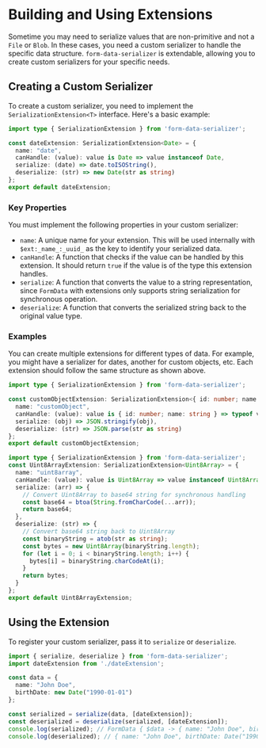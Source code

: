 # Building and Using Extensions

Sometime you may need to serialize values that are non-primitive and not a `File` or `Blob`.
In these cases, you need a custom serializer to handle the specific data structure. 
`form-data-serializer` is extendable, allowing you to create custom serializers for your specific needs.

## Creating a Custom Serializer
To create a custom serializer, you need to implement the `SerializationExtension<T>` interface. Here's a basic example:

```typescript
import type { SerializationExtension } from 'form-data-serializer';

const dateExtension: SerializationExtension<Date> = {
  name: "date",
  canHandle: (value): value is Date => value instanceof Date,
  serialize: (date) => date.toISOString(),
  deserialize: (str) => new Date(str as string)
};
export default dateExtension;
```

### Key Properties

You must implement the following properties in your custom serializer:

- `name`: A unique name for your extension. This will be used internally with `$ext:_name_:_uuid_` as the key to identify your serialized data.
- `canHandle`: A function that checks if the value can be handled by this extension. It should return `true` if the value is of the type this extension handles.
- `serialize`: A function that converts the value to a string representation, since `FormData` with extensions only supports string serialization for synchronous operation.
- `deserialize`: A function that converts the serialized string back to the original value type.

### Examples
You can create multiple extensions for different types of data. For example, you might have a serializer for dates, another for custom objects, etc. Each extension should follow the same structure as shown above.

```typescript
import type { SerializationExtension } from 'form-data-serializer';

const customObjectExtension: SerializationExtension<{ id: number; name: string }> = {
  name: "customObject",
  canHandle: (value): value is { id: number; name: string } => typeof value === 'object' && 'id' in value && 'name' in value,
  serialize: (obj) => JSON.stringify(obj),
  deserialize: (str) => JSON.parse(str as string)
};
export default customObjectExtension;
```

```typescript
import type { SerializationExtension } from 'form-data-serializer';
const Uint8ArrayExtension: SerializationExtension<Uint8Array> = {
  name: "uint8array",
  canHandle: (value): value is Uint8Array => value instanceof Uint8Array,
  serialize: (arr) => {
    // Convert Uint8Array to base64 string for synchronous handling
    const base64 = btoa(String.fromCharCode(...arr));
    return base64;
  },
  deserialize: (str) => {
    // Convert base64 string back to Uint8Array
    const binaryString = atob(str as string);
    const bytes = new Uint8Array(binaryString.length);
    for (let i = 0; i < binaryString.length; i++) {
      bytes[i] = binaryString.charCodeAt(i);
    }
    return bytes;
  }
};
export default Uint8ArrayExtension;
```

## Using the Extension
To register your custom serializer, pass it to `serialize` or `deserialize`.

```typescript
import { serialize, deserialize } from 'form-data-serializer';
import dateExtension from './dateExtension';

const data = {
  name: "John Doe",
  birthDate: new Date("1990-01-01")
};

const serialized = serialize(data, [dateExtension]);
const deserialized = deserialize(serialized, [dateExtension]);
console.log(serialized); // FormData { $data -> { name: "John Doe", birthDate: "$ext:date:123-456-789" }, $ext:date:123-456-789 -> "1990-01-01T00:00:00.000Z" }
console.log(deserialized); // { name: "John Doe", birthDate: Date("1990-01-01T00:00:00.000Z") }
```

